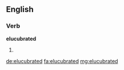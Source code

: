 ==English==

===Verb===
'''elucubrated'''

# {{past of|elucubrate}}

[[de:elucubrated]]
[[fa:elucubrated]]
[[mg:elucubrated]]
